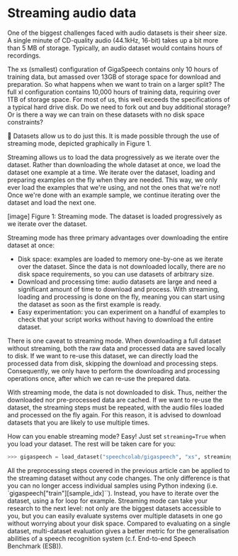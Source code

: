# Streaming audio data

<!--  The content here is adapted from a blog post https://huggingface.co/blog/audio-datasets -->
<!--  It requires some work -->

One of the biggest challenges faced with audio datasets is their sheer size. A single minute of CD-quality audio (44.1kHz, 16-bit)
takes up  a bit more than 5 MB of storage. Typically, an audio dataset would contains hours of recordings.

The xs (smallest) configuration of GigaSpeech contains only 10 hours of training data, but amassed over 13GB of storage
space for download and preparation. So what happens when we want to train on a larger split? The full xl configuration
contains 10,000 hours of training data, requiring over 1TB of storage space. For most of us, this well
exceeds the specifications of a typical hard drive disk. Do we need to fork out and buy additional storage? Or is there
a way we can train on these datasets with no disk space constraints?

 🤗 Datasets allow us to do just this. It is made possible through the use of streaming mode, depicted graphically in Figure 1.


Streaming allows us to load the data progressively as we iterate over the dataset. Rather than downloading the whole
dataset at once, we load the dataset one example at a time. We iterate over the dataset, loading and preparing examples
on the fly when they are needed. This way, we only ever load the examples that we're using, and not the ones that we're not!
Once we're done with an example sample, we continue iterating over the dataset and load the next one.

[image]
Figure 1: Streaming mode. The dataset is loaded progressively as we iterate over the dataset.

Streaming mode has three primary advantages over downloading the entire dataset at once:

* Disk space: examples are loaded to memory one-by-one as we iterate over the dataset. Since the data is not downloaded
locally, there are no disk space requirements, so you can use datasets of arbitrary size.
* Download and processing time: audio datasets are large and need a significant amount of time to download and process.
With streaming, loading and processing is done on the fly, meaning you can start using the dataset as soon as the first
example is ready.
* Easy experimentation: you can experiment on a handful of examples to check that your script works without having to
download the entire dataset.

There is one caveat to streaming mode. When downloading a full dataset without streaming, both the raw data and processed
data are saved locally to disk. If we want to re-use this dataset, we can directly load the processed data from disk,
skipping the download and processing steps.  Consequently, we only have to perform the downloading and processing
operations once, after which we can re-use the prepared data.

With streaming mode, the data is not downloaded to disk. Thus, neither the downloaded nor pre-processed data are cached.
If we want to re-use the dataset, the streaming steps must be repeated, with the audio files loaded and processed on
the fly again. For this reason, it is advised to download datasets that you are likely to use multiple times.

How can you enable streaming mode? Easy! Just set `streaming=True` when you load your dataset. The rest will be taken
care for you:

```py
>>> gigaspeech = load_dataset("speechcolab/gigaspeech", "xs", streaming=True)
```

All the preprocessing steps covered in the previous article can be applied to the streaming dataset without any code changes.
The only difference is that you can no longer access individual samples using Python indexing (i.e. `gigaspeech["train"][sample_idx]``).
Instead, you have to iterate over the dataset, using a for loop for example.
Streaming mode can take your research to the next level: not only are the biggest datasets accessible to you, but you
can easily evaluate systems over multiple datasets in one go without worrying about your disk space. Compared to
evaluating on a single dataset, multi-dataset evaluation gives a better metric for the generalisation abilities of a
speech recognition system (c.f. End-to-end Speech Benchmark (ESB)).


